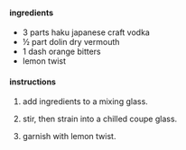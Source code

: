 
#### ingredients

- 3 parts haku japanese craft vodka
- ½ part dolin dry vermouth
- 1 dash orange bitters
- lemon twist

#### instructions

1. add ingredients to a mixing glass.

2. stir, then strain into a chilled coupe glass.

3. garnish with lemon twist.
